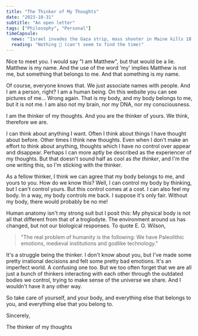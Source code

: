 ```yaml
---
title: "The Thinker of My Thoughts"
date: "2023-10-31"
subtitle: "An open letter"
tags: ["Philosophy", "Personal"]
timeCapsule:
  news: "Israel invades the Gaza strip, mass shooter in Maine kills 18 people, Sam Bankman-Fried testifies at his own trial (Nov 4 update: Guilty on all 7 counts!)"
  reading: "Nothing 🙁 (can't seem to find the time)"
---
```


Nice to meet you. I would say "I am Matthew", but that would be a lie. Matthew is my name. And the use of the word 'my' implies Matthew is not me, but something that belongs to me. And that something is my name.

Of course, everyone knows that. We just associate names with people. And I am a person, right? I am a human being. On this website you can see pictures of me... Wrong again. That is my body, and my body belongs to me, but it is not me. I am also not my brain, nor my DNA, nor my consciousness.

I am the thinker of my thoughts. And you are the thinker of yours. We think, therefore we are.

I can think about anything I want. Often I think about things I have thought about before. Other times I think new thoughts. Even when I don't make an effort to think about anything, thoughts which I have no control over appear and disappear. Perhaps I can more aptly be described as the experiencer of my thoughts. But that doesn't sound half as cool as *the thinker*, and I'm the one writing this, so I'm sticking with the thinker.

As a fellow thinker, I think we can agree that my body belongs to me, and yours to you. How do we know this? Well, I can control my body by thinking, but I can't control yours. But this control comes at a cost. I can also feel my body. In a way, my body controls me back. I suppose it's only fair. Without my body, there would probably be no me!

Human anatomy isn't my strong suit but I posit this: My physical body is not all that different from that of a troglodyte. The environment around us has changed, but not our biological responses. To quote E. O. Wilson,

> "The real problem of humanity is the following: We have Paleolithic emotions, medieval institutions and godlike technology."

It's a struggle being the thinker. I don't know about you, but I've made some pretty irrational decisions and felt some pretty bad emotions. It's an imperfect world. A confusing one too. But we too often forget that we are all just a bunch of thinkers interacting with each other through the outdated bodies we control, trying to make sense of the universe we share. And I wouldn't have it any other way.

So take care of yourself, and your body, and everything else that belongs to you, and everything else that you belong to.

Sincerely,

The thinker of my thoughts